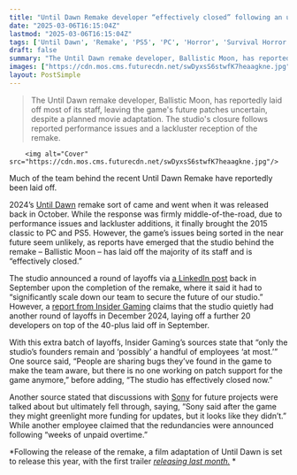 ```yaml
---
title: "Until Dawn Remake developer “effectively closed” following an unannounced wave of layoffs hitting the company"
date: "2025-03-06T16:15:04Z"
lastmod: "2025-03-06T16:15:04Z"
tags: ['Until Dawn', 'Remake', 'PS5', 'PC', 'Horror', 'Survival Horror', 'Game Development', 'Layoffs', 'Sony']
draft: false
summary: "The Until Dawn remake developer, Ballistic Moon, has reportedly laid off most of its staff, leaving the game's future patches uncertain, despite a planned movie adaptation.  The studio's closure follows reported performance issues and a lackluster reception of the remake."
images: ["https://cdn.mos.cms.futurecdn.net/swDyxsS6stwfK7heaagkne.jpg"]
layout: PostSimple
---
```

> The Until Dawn remake developer, Ballistic Moon, has reportedly laid off most of its staff, leaving the game's future patches uncertain, despite a planned movie adaptation.  The studio's closure follows reported performance issues and a lackluster reception of the remake.


        <img alt="Cover" src="https://cdn.mos.cms.futurecdn.net/swDyxsS6stwfK7heaagkne.jpg"/>
        
Much of the team behind the recent Until Dawn Remake have reportedly been laid off.

2024’s [Until Dawn](https://www.gamesradar.com/until-dawn/) remake sort of came and went when it was released back in October. While the response was firmly middle-of-the-road, due to performance issues and lackluster additions, it finally brought the 2015 classic to PC and PS5. However, the game’s issues being sorted in the near future seem unlikely, as reports have emerged that the studio behind the remake – Ballistic Moon – has laid off the majority of its staff and is “effectively closed.”

The studio announced a round of layoffs via [a LinkedIn post](https://www.linkedin.com/posts/ballisticmoon_a-statement-from-ballistic-moon-activity-7236421991900016640-WWIj/) back in September upon the completion of the remake, where it said it had to “significantly scale down our team to secure the future of our studio.” However, a [report from Insider Gaming](https://insider-gaming.com/until-dawn-remake-developer-ballistic-moon-effectively-closed/) claims that the studio quietly had another round of layoffs in December 2024, laying off a further 20 developers on top of the 40-plus laid off in September.

With this extra batch of layoffs, Insider Gaming’s sources state that “only the studio’s founders remain and ‘possibly’ a handful of employees ‘at most.’” One source said, “People are sharing bugs they’ve found in the game to make the team aware, but there is no one working on patch support for the game anymore,” before adding, “The studio has effectively closed now.”

Another source stated that discussions with [Sony](https://www.gamesradar.com/tag/sony/) for future projects were talked about but ultimately fell through, saying, “Sony said after the game they might greenlight more funding for updates, but it looks like they didn’t.” While another employee claimed that the redundancies were announced following “weeks of unpaid overtime.”

*Following the release of the remake, a film adaptation of Until Dawn is set to release this year, with the first trailer *[<em>releasing last month.</em>](https://www.gamesradar.com/entertainment/horror-movies/until-dawn-movie-gets-new-trailer-and-it-looks-like-a-mixture-of-cabin-in-the-woods-and-happy-death-day/)* *
        